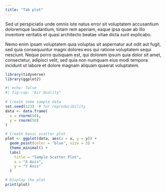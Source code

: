```yaml
---
title: "Tab plot"
---
```


Sed ut perspiciatis unde omnis iste natus error sit voluptatem accusantium doloremque laudantium, totam rem aperiam, eaque ipsa quae ab illo inventore veritatis et quasi architecto beatae vitae dicta sunt explicabo. 

Nemo enim ipsam voluptatem quia voluptas sit aspernatur aut odit aut fugit, sed quia consequuntur magni dolores eos qui ratione voluptatem sequi nesciunt. Neque porro quisquam est, qui dolorem ipsum quia dolor sit amet, consectetur, adipisci velit, sed quia non numquam eius modi tempora incidunt ut labore et dolore magnam aliquam quaerat voluptatem. 


```r
library(tidyverse)
library(ggplot2)
```


```r
#| echo: false
#| fig-cap: "Air Quality"
  
# Create some sample data
set.seed(123)  # for reproducibility
data <- data.frame(
  x = rnorm(50),
  y = rnorm(50)
)

# Create basic scatter plot
plot <- ggplot(data, aes(x = x, y = y)) +
  geom_point(color = "blue", size = 3) +
  theme_minimal() +
  labs(
    title = "Sample Scatter Plot",
    x = "X Axis",
    y = "Y Axis"
  )

# Display the plot
print(plot)
```
